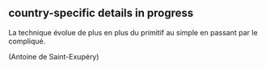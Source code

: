 
## country-specific details in progress

La technique évolue de plus en plus du primitif au simple en passant par le compliqué.

(Antoine de Saint-Exupéry)